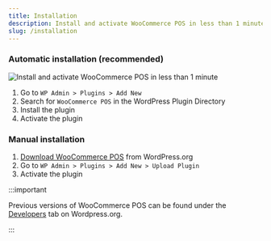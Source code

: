 ```yaml
---
title: Installation
description: Install and activate WooCommerce POS in less than 1 minute
slug: /installation
---
```


### Automatic installation (recommended)

![](https://wcpos.com/wp-content/uploads/2016/06/wcpos-install.gif "Install and activate WooCommerce POS in less than 1 minute")

1. Go to `WP Admin > Plugins > Add New`
2. Search for `WooCommerce POS` in the WordPress Plugin Directory
3. Install the plugin
4. Activate the plugin

### Manual installation

1. [Download WooCommerce POS](https://wordpress.org/plugins/woocommerce-pos/) from WordPress.org
2. Go to `WP Admin > Plugins > Add New > Upload Plugin`
3. Activate the plugin

:::important

Previous versions of WooCommerce POS can be found under the [Developers](https://wordpress.org/plugins/woocommerce-pos/developers/) tab on Wordpress.org.

:::
